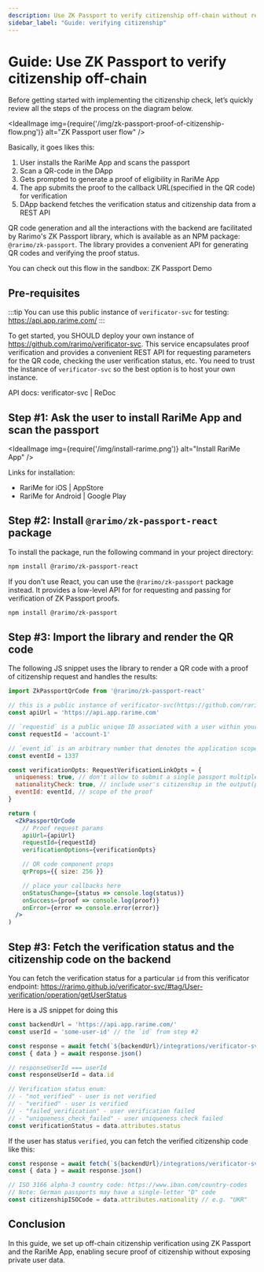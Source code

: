 ```yaml
---
description: Use ZK Passport to verify citizenship off-chain without revealing private data. Learn how to implement the verification process step-by-step with RariMe App.
sidebar_label: "Guide: verifying citizenship"
---
```


# Guide: Use ZK Passport to verify citizenship off-chain

Before getting started with implementing the citizenship check, let’s quickly review all the steps of the process on the diagram below.

<IdealImage img={require('/img/zk-passport-proof-of-citizenship-flow.png')} alt="ZK Passport user flow" />

Basically, it goes likes this:

1. User installs the RariMe App and scans the passport
2. Scan a QR-code in the DApp
3. Gets prompted to generate a proof of eligibility in RariMe App
4. The app submits the proof to the callback URL(specified in the QR code) for verification
5. DApp backend fetches the verification status and citizenship data from a REST API

QR code generation and all the interactions with the backend are facilitated by Rarimo's ZK Passport library, which is available as an NPM package: `@rarimo/zk-passport`. The library provides a convenient API for generating QR codes and verifying the proof status.

You can check out this flow in the sandbox: <OutLink href="https://app.rarime.com/proof-requests-demo">ZK Passport Demo</OutLink>

## Pre-requisites

:::tip
You can use this public instance of `verificator-svc` for testing: <OutLink href="https://api.app.rarime.com/">https://api.app.rarime.com/</OutLink>
:::

To get started, you SHOULD deploy your own instance of https://github.com/rarimo/verificator-svc. This service encapsulates proof verification and provides a convenient REST API for requesting parameters for the QR code, checking the user verification status, etc. You need to trust the instance of `verificator-svc` so the best option is to host your own instance.

API docs: <OutLink href="https://rarimo.github.io/verificator-svc/">verificator-svc | ReDoc</OutLink>

## Step #1: Ask the user to install RariMe App and scan the passport

<IdealImage img={require('/img/install-rarime.png')} alt="Install RariMe App" />

Links for installation:

- <OutLink href="https://apps.apple.com/us/app/rarime/id6503300598">RariMe for iOS | AppStore</OutLink>
- <OutLink href="https://play.google.com/store/apps/details?id=com.rarilabs.rarime">RariMe for Android | Google Play</OutLink>

## Step #2: Install `@rarimo/zk-passport-react` package

To install the package, run the following command in your project directory:

```bash npm2yarn
npm install @rarimo/zk-passport-react
```

If you don't use React, you can use the `@rarimo/zk-passport` package instead. It provides a low-level API for for requesting and passing for verification of ZK Passport proofs.

```bash npm2yarn
npm install @rarimo/zk-passport
```

## Step #3: Import the library and render the QR code

The following JS snippet uses the library to render a QR code with a proof of citizenship request and handles the results:

```jsx
import ZkPassportQrCode from '@rarimo/zk-passport-react'

// this is a public instance of verificator-svc(https://github.com/rarimo/verificator-svc). Replace it with the URL of your instance
const apiUrl = 'https://api.app.rarime.com'

// `requestid` is a public unique ID associated with a user within your system. It will be used in the Step #3 to check the user status
const requestId = 'account-1'

// `event_id` is an arbitrary number that denotes the application scope of the proof, should be something like `APP_ID:ACTION_ID`
const eventId = 1337

const verificationOpts: RequestVerificationLinkOpts = {
  uniqueness: true, // don't allow to submit a single passport multiple times
  nationalityCheck: true, // include user's citizenship in the output(proof public signals)
  eventId: eventId, // scope of the proof
}

return (
  <ZkPassportQrCode
    // Proof request params
    apiUrl={apiUrl}
    requestId={requestId}
    verificationOptions={verificationOpts}

    // QR code component props
    qrProps={{ size: 256 }}

    // place your callbacks here
    onStatusChange={status => console.log(status)}
    onSuccess={proof => console.log(proof)}
    onError={error => console.error(error)}
  />
)
```

## Step #3: Fetch the verification status and the citizenship code on the backend

You can fetch the verification status for a particular `id` from this verificator endpoint:
<OutLink href="https://rarimo.github.io/verificator-svc/#tag/User-verification/operation/getUserStatus">https://rarimo.github.io/verificator-svc/#tag/User-verification/operation/getUserStatus</OutLink>

Here is a JS snippet for doing this

```ts
const backendUrl = 'https://api.app.rarime.com/'
const userId = 'some-user-id' // the `id` from step #2

const response = await fetch(`${backendUrl}/integrations/verificator-svc/private/verification-status/${userId}`)
const { data } = await response.json()

// responseUserId === userId
const responseUserId = data.id

// Verification status enum:
// - "not_verified" - user is not verified
// - "verified" - user is verified
// - "failed_verification" - user verification failed
// - "uniqueness_check_failed" - user uniqueness check failed
const verificationStatus = data.attributes.status
```

If the user has status `verified`, you can fetch the verified citizenship code like this:

```ts
const response = await fetch(`${backendUrl}/integrations/verificator-svc/private/user/${userId}`)
const { data } = await response.json()

// ISO 3166 alpha-3 country code: https://www.iban.com/country-codes
// Note: German passports may have a single-letter "D" code
const citizenshipISOCode = data.attributes.nationality // e.g. "UKR"
```

## Conclusion

In this guide, we set up off-chain citizenship verification using ZK Passport and the RariMe App, enabling secure proof of citizenship without exposing private user data.
